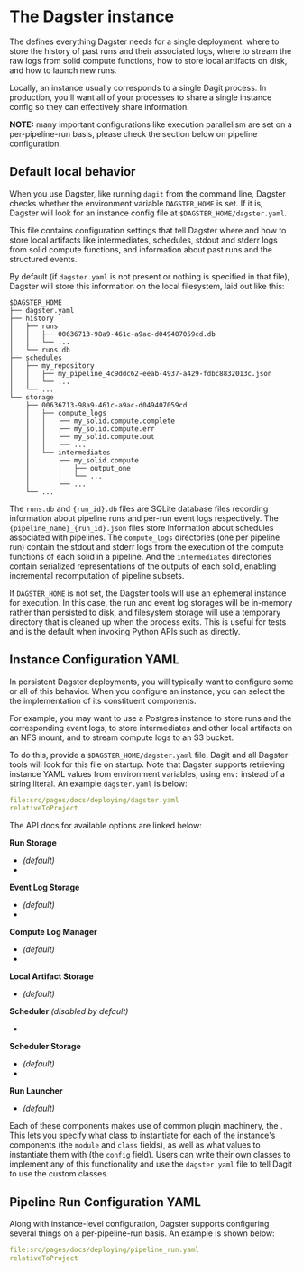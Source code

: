 
<DynamicMetaTags
  title="The Dagster instance | Dagster"
  description="Dagster is a system for building modern data applications."
/>

# The Dagster instance

The <PyObject module="dagster.core.instance" object="DagsterInstance" displayText="DagsterInstance"
/> defines everything Dagster needs for a single deployment: where to store the history of past runs
and their associated logs, where to stream the raw logs from solid compute functions, how to store
local artifacts on disk, and how to launch new runs.

Locally, an instance usually corresponds to a single Dagit process. In production, you'll want all
of your processes to share a single instance config so they can effectively share information.

**NOTE:** many important configurations like execution parallelism are set on a per-pipeline-run
basis, please check the section below on pipeline configuration.

## Default local behavior

When you use Dagster, like running `dagit` from the command line, Dagster checks whether the
environment variable `DAGSTER_HOME` is set. If it is, Dagster will look for an instance config file
at `$DAGSTER_HOME/dagster.yaml`.

This file contains configuration settings that tell Dagster where and how to store local artifacts
like intermediates, schedules, stdout and stderr logs from solid compute functions, and information
about past runs and the structured events.

By default (if `dagster.yaml` is not present or nothing is specified in that file), Dagster will
store this information on the local filesystem, laid out like this:

```tree
$DAGSTER_HOME
├── dagster.yaml
├── history
│   ├── runs
│   │   ├── 00636713-98a9-461c-a9ac-d049407059cd.db
│   │   └── ...
│   └── runs.db
├── schedules
│   ├── my_repository
│   │   ├── my_pipeline_4c9ddc62-eeab-4937-a429-fdbc8832013c.json
│   │   └── ...
│   └── ...
└── storage
    ├── 00636713-98a9-461c-a9ac-d049407059cd
    │   ├── compute_logs
    │   │   ├── my_solid.compute.complete
    │   │   ├── my_solid.compute.err
    │   │   ├── my_solid.compute.out
    │   │   └── ...
    │   └── intermediates
    │       ├── my_solid.compute
    │       │   ├── output_one
    │       │   └── ...
    │       └── ...
    └── ...
```

The `runs.db` and `{run_id}.db` files are SQLite database files recording information about pipeline
runs and per-run event logs respectively. The `{pipeline_name}_{run_id}.json` files store
information about schedules associated with pipelines. The `compute_logs` directories (one per
pipeline run) contain the stdout and stderr logs from the execution of the compute functions of each
solid in a pipeline. And the `intermediates` directories contain serialized representations of the
outputs of each solid, enabling incremental recomputation of pipeline subsets.

If `DAGSTER_HOME` is not set, the Dagster tools will use an ephemeral instance for execution. In
this case, the run and event log storages will be in-memory rather than persisted to disk, and
filesystem storage will use a temporary directory that is cleaned up when the process exits. This is
useful for tests and is the default when invoking Python APIs such as <PyObject module="dagster"
object="execute_pipeline" displayText="execute_pipeline" /> directly.

## Instance Configuration YAML

In persistent Dagster deployments, you will typically want to configure some or all of this
behavior. When you configure an instance, you can select the the implementation of its constituent
components.

For example, you may want to use a Postgres instance to store runs and the corresponding event logs,
to store intermediates and other local artifacts on an NFS mount, and to stream compute logs to an
S3 bucket.

To do this, provide a `$DAGSTER_HOME/dagster.yaml` file. Dagit and all Dagster tools will look for
this file on startup. Note that Dagster supports retrieving instance YAML values from environment
variables, using `env:` instead of a string literal. An example `dagster.yaml` is below:

```yaml literalinclude caption=dagster.yaml
file:src/pages/docs/deploying/dagster.yaml
relativeToProject
```

The API docs for available options are linked below:

**Run Storage**

- _(default)_ <PyObject module="dagster.core.storage.runs" object="SqliteRunStorage" />
- <PyObject module="dagster_postgres" object="PostgresRunStorage" />

**Event Log Storage**

- _(default)_ <PyObject module="dagster.core.storage.event_log" object="SqliteEventLogStorage" />
- <PyObject module="dagster_postgres" object="PostgresEventLogStorage" />

**Compute Log Manager**

- _(default)_ <PyObject module="dagster.core.storage.local_compute_log_manager" object="LocalComputeLogManager" />
- <PyObject module="dagster_aws.s3" object="S3ComputeLogManager" />

**Local Artifact Storage**

- _(default)_ <PyObject module="dagster.core.storage.root" object="LocalArtifactStorage" />

**Scheduler** _(disabled by default)_

- <PyObject module="dagster_cron.cron_scheduler" object="SystemCronScheduler" />

**Scheduler Storage**

- _(default)_ <PyObject module="dagster.core.storage.schedules" object="SqliteScheduleStorage"/>
- <PyObject module="dagster_postgres" object="PostgresScheduleStorage" />

**Run Launcher**

- _(default)_ <PyObject module="dagster.core.launcher" object="CliApiRunLauncher" />

Each of these components makes use of common plugin machinery, the <PyObject module="dagster.serdes"
object="ConfigurableClass" displayText="ConfigurableClass" />. This lets you specify what class to
instantiate for each of the instance's components (the `module` and `class` fields), as well as what
values to instantiate them with (the `config` field). Users can write their own classes to implement
any of this functionality and use the `dagster.yaml` file to tell Dagit to use the custom classes.

## Pipeline Run Configuration YAML

Along with instance-level configuration, Dagster supports configuring several things on a
per-pipeline-run basis. An example is shown below:

```yaml literalinclude caption=pipeline_run.yaml
file:src/pages/docs/deploying/pipeline_run.yaml
relativeToProject
```
